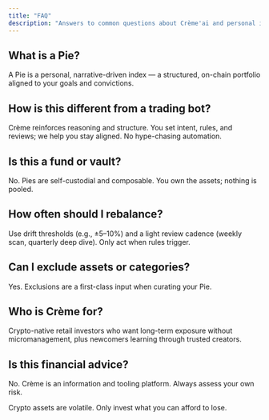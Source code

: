 ```yaml
---
title: "FAQ"
description: "Answers to common questions about Crème'ai and personal indexes."
---
```


## What is a Pie?

A Pie is a personal, narrative-driven index — a structured, on-chain portfolio aligned to your goals and convictions.

## How is this different from a trading bot?

Crème reinforces reasoning and structure. You set intent, rules, and reviews; we help you stay aligned. No hype-chasing automation.

## Is this a fund or vault?

No. Pies are self-custodial and composable. You own the assets; nothing is pooled.

## How often should I rebalance?

Use drift thresholds (e.g., ±5–10%) and a light review cadence (weekly scan, quarterly deep dive). Only act when rules trigger.

## Can I exclude assets or categories?

Yes. Exclusions are a first-class input when curating your Pie.

## Who is Crème for?

Crypto-native retail investors who want long-term exposure without micromanagement, plus newcomers learning through trusted creators.

## Is this financial advice?

No. Crème is an information and tooling platform. Always assess your own risk.

<Warning>
Crypto assets are volatile. Only invest what you can afford to lose.
</Warning>


